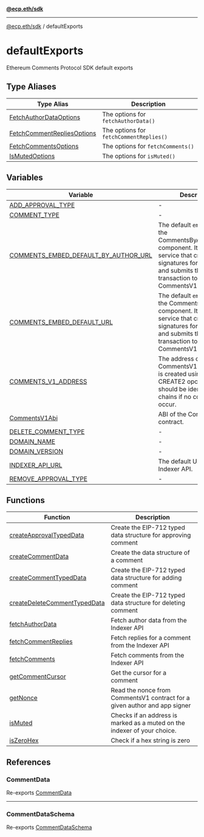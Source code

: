 [**@ecp.eth/sdk**](../index.mdx)

***

[@ecp.eth/sdk](/sdk-reference/index.mdx) / defaultExports

# defaultExports

Ethereum Comments Protocol SDK default exports

## Type Aliases

| Type Alias | Description |
| ------ | ------ |
| [FetchAuthorDataOptions](/sdk-reference/defaultExports/type-aliases/FetchAuthorDataOptions.mdx) | The options for `fetchAuthorData()` |
| [FetchCommentRepliesOptions](/sdk-reference/defaultExports/type-aliases/FetchCommentRepliesOptions.mdx) | The options for `fetchCommentReplies()` |
| [FetchCommentsOptions](/sdk-reference/defaultExports/type-aliases/FetchCommentsOptions.mdx) | The options for `fetchComments()` |
| [IsMutedOptions](/sdk-reference/defaultExports/type-aliases/IsMutedOptions.mdx) | The options for `isMuted()` |

## Variables

| Variable | Description |
| ------ | ------ |
| [ADD\_APPROVAL\_TYPE](/sdk-reference/defaultExports/variables/ADD_APPROVAL_TYPE.mdx) | - |
| [COMMENT\_TYPE](/sdk-reference/defaultExports/variables/COMMENT_TYPE.mdx) | - |
| [COMMENTS\_EMBED\_DEFAULT\_BY\_AUTHOR\_URL](/sdk-reference/defaultExports/variables/COMMENTS_EMBED_DEFAULT_BY_AUTHOR_URL.mdx) | The default `embedUri` for the CommentsByAuthorEmbed component. It runs a service that creates app signatures for requests and submits the transaction to the CommentsV1 contract. |
| [COMMENTS\_EMBED\_DEFAULT\_URL](/sdk-reference/defaultExports/variables/COMMENTS_EMBED_DEFAULT_URL.mdx) | The default `embedUri` for the CommentsEmbed component. It runs a service that creates app signatures for requests and submits the transaction to the CommentsV1 contract. |
| [COMMENTS\_V1\_ADDRESS](/sdk-reference/defaultExports/variables/COMMENTS_V1_ADDRESS.mdx) | The address of the CommentsV1 contract. It is created using the CREATE2 opcode so should be identical across chains if no collisions occur. |
| [CommentsV1Abi](/sdk-reference/defaultExports/variables/CommentsV1Abi.mdx) | ABI of the CommentsV1 contract. |
| [DELETE\_COMMENT\_TYPE](/sdk-reference/defaultExports/variables/DELETE_COMMENT_TYPE.mdx) | - |
| [DOMAIN\_NAME](/sdk-reference/defaultExports/variables/DOMAIN_NAME.mdx) | - |
| [DOMAIN\_VERSION](/sdk-reference/defaultExports/variables/DOMAIN_VERSION.mdx) | - |
| [INDEXER\_API\_URL](/sdk-reference/defaultExports/variables/INDEXER_API_URL.mdx) | The default URL for the Indexer API. |
| [REMOVE\_APPROVAL\_TYPE](/sdk-reference/defaultExports/variables/REMOVE_APPROVAL_TYPE.mdx) | - |

## Functions

| Function | Description |
| ------ | ------ |
| [createApprovalTypedData](/sdk-reference/defaultExports/functions/createApprovalTypedData.mdx) | Create the EIP-712 typed data structure for approving comment |
| [createCommentData](/sdk-reference/defaultExports/functions/createCommentData.mdx) | Create the data structure of a comment |
| [createCommentTypedData](/sdk-reference/defaultExports/functions/createCommentTypedData.mdx) | Create the EIP-712 typed data structure for adding comment |
| [createDeleteCommentTypedData](/sdk-reference/defaultExports/functions/createDeleteCommentTypedData.mdx) | Create the EIP-712 typed data structure for deleting comment |
| [fetchAuthorData](/sdk-reference/defaultExports/functions/fetchAuthorData.mdx) | Fetch author data from the Indexer API |
| [fetchCommentReplies](/sdk-reference/defaultExports/functions/fetchCommentReplies.mdx) | Fetch replies for a comment from the Indexer API |
| [fetchComments](/sdk-reference/defaultExports/functions/fetchComments.mdx) | Fetch comments from the Indexer API |
| [getCommentCursor](/sdk-reference/defaultExports/functions/getCommentCursor.mdx) | Get the cursor for a comment |
| [getNonce](/sdk-reference/defaultExports/functions/getNonce.mdx) | Read the nonce from CommentsV1 contract for a given author and app signer |
| [isMuted](/sdk-reference/defaultExports/functions/isMuted.mdx) | Checks if an address is marked as a muted on the indexer of your choice. |
| [isZeroHex](/sdk-reference/defaultExports/functions/isZeroHex.mdx) | Check if a hex string is zero |

## References

### CommentData

Re-exports [CommentData](/sdk-reference/schemas/type-aliases/CommentData.mdx)

***

### CommentDataSchema

Re-exports [CommentDataSchema](/sdk-reference/schemas/variables/CommentDataSchema.mdx)
